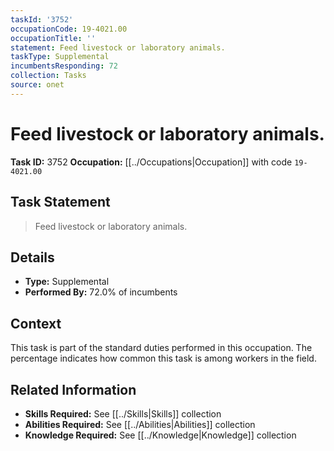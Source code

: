 ```yaml
---
taskId: '3752'
occupationCode: 19-4021.00
occupationTitle: ''
statement: Feed livestock or laboratory animals.
taskType: Supplemental
incumbentsResponding: 72
collection: Tasks
source: onet
---
```

# Feed livestock or laboratory animals.

**Task ID:** 3752
**Occupation:** [[../Occupations|Occupation]] with code `19-4021.00`

## Task Statement

> Feed livestock or laboratory animals.

## Details

- **Type:** Supplemental
- **Performed By:** 72.0% of incumbents

## Context

This task is part of the standard duties performed in this occupation. The percentage indicates how common this task is among workers in the field.

## Related Information

- **Skills Required:** See [[../Skills|Skills]] collection
- **Abilities Required:** See [[../Abilities|Abilities]] collection
- **Knowledge Required:** See [[../Knowledge|Knowledge]] collection
